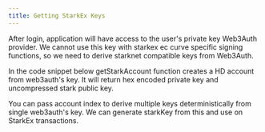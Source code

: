 ```yaml
---
title: Getting StarkEx Keys
---
```


After login, application will have access to the user's private key Web3Auth provider. We cannot use this key with starkex ec curve specific signing
functions, so we need to derive starknet compatible keys from Web3Auth.

In the code snippet below getStarkAccount function creates a HD account from web3auth's key. It will return hex encoded private key and uncompressed
stark public key.

You can pass account index to derive multiple keys deterministically from single web3auth's key. We can generate starkKey from this and use on StarkEx
transactions.
